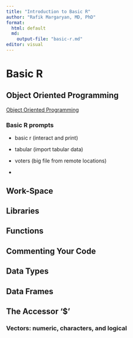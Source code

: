 ```yaml
---
title: "Introduction to Basic R"
author: "Rafik Margaryan, MD, PhD"
format:
  html: default 
  md: 
    output-file: "basic-r.md"
editor: visual
---
```


# Basic R

## Object Oriented Programming

[Object Oriented Programming](object-oriented-programming-language.html)

### Basic R prompts

-   basic r (interact and print)

-   tabular (import tabular data)

-   voters (big file from remote locations)

-   

## Work-Space

## Libraries

## Functions

## Commenting Your Code

## Data Types

## Data Frames

## The Accessor '\$'

### Vectors: numeric, characters, and logical
